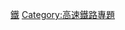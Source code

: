 {{Userbox
  |border-c = black
  |border-s = 1
  |id-c     = yellow 
  |id-s     = 
  |id-fc    = 
  |info-c   = red
  |info-s   = 9
  |info-fc  = black
  |id       = [[File:JRC-TEC-0.jpg|60px]]
  |info     = 這個用戶是'''[[Wikipedia:高速鐵路專題|高速鐵路專題]]'''的參與者。
}}<noinclude>
[[Category:專題用戶標誌模板|鐵]]
[[Category:高速鐵路專題]]
</noinclude>